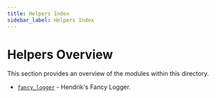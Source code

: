 ```yaml
---
title: Helpers Index
sidebar_label: Helpers Index
---
```


# Helpers Overview

This section provides an overview of the modules within this directory.

* [`fancy_logger`](/api-reference/helpers/fancy_logger) - Hendrik's Fancy Logger.
